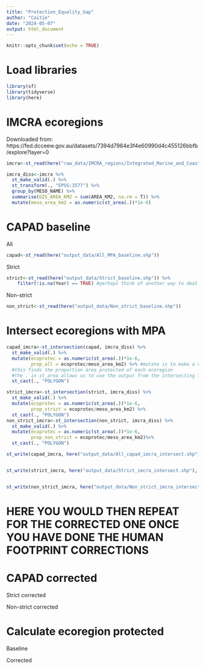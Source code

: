 ```yaml
---
title: "Protection_Equality_Gap"
author: "Caitie"
date: "2024-05-07"
output: html_document
---
```


```r
knitr::opts_chunk$set(echo = TRUE)
```

# Load libraries
```r
library(sf)
library(tidyverse)
library(here)
```


# IMCRA ecoregions

Downloaded from: https://fed.dcceew.gov.au/datasets/7394d7984e3f4e60990d4c455126bbfb/explore?layer=0

```r
imcra<-st_read(here("raw_data/IMCRA_regions/Integrated_Marine_and_Coastal_Regionalisation_of_Australia_(IMCRA)_v4.0_-_Meso-scale_Bioregions.shp"))
```
```r
imcra_diss<-imcra %>% 
  st_make_valid(.) %>% 
  st_transform(., "EPSG:3577") %>% 
  group_by(MESO_NAME) %>% 
  summarise(GIS_AREA_KM2 = sum(AREA_KM2, na.rm = T)) %>% 
  mutate(meso_area_km2 = as.numeric(st_area(.))*1e-6)
```

# CAPAD baseline

All

```r
capad<-st_read(here("output_data/All_MPA_baseline.shp"))
```


Strict

```r
strict<-st_read(here("output_data/Strict_baseline.shp")) %>% 
    filter(!is.na(Year) == TRUE) #perhaps think of another way to deal with missing dates

```


Non-strict

```r
non_strict<-st_read(here("output_data/Non_strict_baseline.shp"))
```


# Intersect ecoregions with MPA

```r
capad_imcra<-st_intersection(capad, imcra_diss) %>% 
  st_make_valid(.) %>% 
  mutate(ecoprotec = as.numeric(st_area(.))*1e-6,
         prop_all = ecoprotec/meso_area_km2) %>% #mutate is to make a new column. 
  #this finds the proportion area protected of each ecoregion 
  #the . in st_area allows us to use the output from the intersecting function.
  st_cast(., "POLYGON")
```


```r
strict_imcra<-st_intersection(strict, imcra_diss) %>% 
  st_make_valid(.) %>% 
  mutate(ecoprotec = as.numeric(st_area(.))*1e-6, 
         prop_strict = ecoprotec/meso_area_km2) %>% 
  st_cast(., "POLYGON")
non_strict_imcra<-st_intersection(non_strict, imcra_diss) %>% 
  st_make_valid(.) %>% 
  mutate(ecoprotec = as.numeric(st_area(.))*1e-6, 
         prop_non_strict = ecoprotec/meso_area_km2)%>% 
  st_cast(., "POLYGON")
```

```r
st_write(capad_imcra, here("output_data/All_capad_imcra_intersect.shp"), append = FALSE)


st_write(strict_imcra, here("output_data/Strict_imcra_intersect.shp"), append = FALSE)


st_write(non_strict_imcra, here("output_data/Non_strict_imcra_intersect.shp"), append = FALSE)
```


# HERE YOU WOULD THEN REPEAT FOR THE CORRECTED ONE ONCE YOU HAVE DONE THE HUMAN FOOTPRINT CORRECTIONS

# CAPAD corrected

Strict corrected

Non-strict corrected

# Calculate ecoregion protected

Baseline

Corrected
